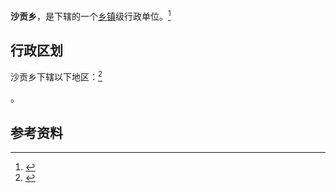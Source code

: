 {{中国乡级行政区|54/21/25/209/000}}

'''沙贡乡'''，是{{PRC admin/fullname|54/21/25/209/000|3}}下辖的一个[[乡镇|乡镇]]级行政单位。<ref>{{PRC admin/ref sgc|{{PRC admin/parent|54/21/25/209/000}}}}</ref>

== 行政区划 ==

沙贡乡下辖以下地区：<ref>{{PRC admin/ref sgc|54/21/25/209/000}}</ref>

{{PRC admin/children|54/21/25/209/000}}。

== 参考资料 ==

{{reflist}}

{{行政区划小作品}}
{{PRC admin/navcat|54/21/25/209/000}}